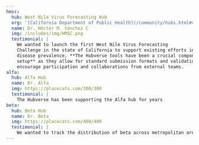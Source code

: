 ```yaml
---
hmsc:
  hub: West Nile Virus Forecasting Hub
  org: '[California Department of Public Health](/community/hubs.html#cadph)'
  name: Dr. Héctor M. Sánchez C
  img: /includes/img/HMSC.png
  testimonial: |
    We wanted to launch the first West Nile Virus Forecasting
    Challenge in the state of California to support existing efforts in reducing
    disease prevalence. **The Hubverse tools have been a crucial component in our
    setup** as they allow for standard submission formats and validations, which
    encourage participation and collaborations from external teams.
alfa:
  hub: Alfa Hub
  name: Dr. Alfa
  img: https://placecats.com/300/300
  testimonial: |
    The Hubverse has been supporting the Alfa hub for years
beta:
  hub: Beta Hub
  name: Dr. Beta
  img: https://placecats.com/400/400
  testimonial: |
    We wanted to track the distribution of beta across metropolitan areas in the US. The Hubverse provided an easy way to get us quickly set up 
---
```

